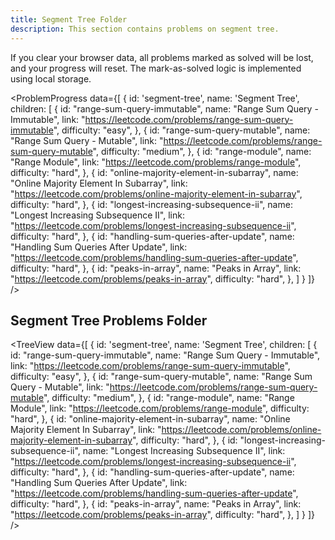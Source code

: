 ```yaml
---
title: Segment Tree Folder
description: This section contains problems on segment tree.
---
```


<Note type="note" title="Progress Reset Warning">
If you clear your browser data, all problems marked as solved will be lost, and your progress will reset. The mark-as-solved logic is implemented using local storage.
</Note>

<ProblemProgress
  data={[
    {
      id: 'segment-tree',
      name: 'Segment Tree',
      children: [
        {
          id: "range-sum-query-immutable",
          name: "Range Sum Query - Immutable",
          link: "https://leetcode.com/problems/range-sum-query-immutable",
          difficulty: "easy",
        },
        {
          id: "range-sum-query-mutable",
          name: "Range Sum Query - Mutable",
          link: "https://leetcode.com/problems/range-sum-query-mutable",
          difficulty: "medium",
        },
        {
          id: "range-module",
          name: "Range Module",
          link: "https://leetcode.com/problems/range-module",
          difficulty: "hard",
        },
        {
          id: "online-majority-element-in-subarray",
          name: "Online Majority Element In Subarray",
          link: "https://leetcode.com/problems/online-majority-element-in-subarray",
          difficulty: "hard",
        },
        {
          id: "longest-increasing-subsequence-ii",
          name: "Longest Increasing Subsequence II",
          link: "https://leetcode.com/problems/longest-increasing-subsequence-ii",
          difficulty: "hard",
        },
        {
          id: "handling-sum-queries-after-update",
          name: "Handling Sum Queries After Update",
          link: "https://leetcode.com/problems/handling-sum-queries-after-update",
          difficulty: "hard",
        },
        {
          id: "peaks-in-array",
          name: "Peaks in Array",
          link: "https://leetcode.com/problems/peaks-in-array",
          difficulty: "hard",
        },
      ]
    }
  ]}
/>

## Segment Tree Problems Folder

<TreeView
  data={[
    {
      id: 'segment-tree',
      name: 'Segment Tree',
      children: [
        {
          id: "range-sum-query-immutable",
          name: "Range Sum Query - Immutable",
          link: "https://leetcode.com/problems/range-sum-query-immutable",
          difficulty: "easy",
        },
        {
          id: "range-sum-query-mutable",
          name: "Range Sum Query - Mutable",
          link: "https://leetcode.com/problems/range-sum-query-mutable",
          difficulty: "medium",
        },
        {
          id: "range-module",
          name: "Range Module",
          link: "https://leetcode.com/problems/range-module",
          difficulty: "hard",
        },
        {
          id: "online-majority-element-in-subarray",
          name: "Online Majority Element In Subarray",
          link: "https://leetcode.com/problems/online-majority-element-in-subarray",
          difficulty: "hard",
        },
        {
          id: "longest-increasing-subsequence-ii",
          name: "Longest Increasing Subsequence II",
          link: "https://leetcode.com/problems/longest-increasing-subsequence-ii",
          difficulty: "hard",
        },
        {
          id: "handling-sum-queries-after-update",
          name: "Handling Sum Queries After Update",
          link: "https://leetcode.com/problems/handling-sum-queries-after-update",
          difficulty: "hard",
        },
        {
          id: "peaks-in-array",
          name: "Peaks in Array",
          link: "https://leetcode.com/problems/peaks-in-array",
          difficulty: "hard",
        },
      ]
    }
  ]}
/>
